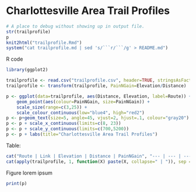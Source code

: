 # Charlottesville Area Trail Profiles

```r
# A place to debug without showing up in output file.
str(trailprofile)
p
knit2html("trailprofile.Rmd")
system("cat trailprofile.md | sed 's/```r/```/g' > README.md")
```

R code

```r
library(ggplot2)

trailprofile <- read.csv("trailprofile.csv", header=TRUE, stringsAsFactors=FALSE)
trailprofile <- transform(trailprofile, PainNGain=Elevation/Distance)

p <- ggplot(data=trailprofile, aes(Distance, Elevation, label=Route)) + 
    geom_point(aes(colour=PainNGain, size=PainNGain)) + 
    scale_size(range=c(3,25)) + 
    scale_colour_continuous(low="blue4", high="red2")
p <- p+geom_text(size=5, angle=45, vjust=2, hjust=.1, colour="gray20")
p <- p + scale_x_continuous(limits=c(8, 23))
p <- p + scale_y_continuous(limits=c(700,5200))
p <- p + labs(title="Charlottesville Area Trail Profiles")
```

Table: 

```r
cat("Route | Link | Elevation | Distance | PainNGain", "--- | --- | --- | --- | ---", sep="\n")
cat(apply(trailprofile, 1, function(X) paste(X, collapse=" | ")), sep = "\n")
```

Figure lorem ipsum

```r
print(p)
```

